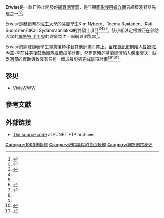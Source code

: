 {{noteTA
|G1=IT
|1=zh-cn:水平;zh-tw:水準;zh-hk:水準;
|2=zh-cn:蒂姆·伯纳斯-李; zh-tw:提姆·柏內茲-李;zh-hk:添·柏納斯-李;zh-hant:蒂姆·伯納斯-李;
|3=zh-cn:蒂莫西; zh-tw:提摩西; zh-hk:添莫菲;zh-hant:蒂莫西;
|4=zh-cn:蒂姆;zh-tw:提姆;zh-hk:添;zh-hant:蒂姆;
|5=zh-cn:伯纳斯; zh-tw:柏內茲;zh-hant:伯納斯;zh-hk:柏納斯;

}}

{{Infobox Software
| name                   = Erwise
| logo                   = 
| screenshot             = Erwise.png
| caption                = 
| developer              = Kim Nyberg、Teemu Rantanen、Kati Suominen、Kari Sydänmaanlakka<ref name="neww3c">{{Cite web|title=World Wide Web People - "Erwise" team|url=http://www.w3.org/People.html#9|publisher=[[World_Wide_Web_Consortium|World Wide Web Consortium]]|accessdate=2010-06-15|date=1999-10-26|archive-date=2010-06-14|archive-url=https://web.archive.org/web/20100614005315/http://www.w3.org/People.html#9|dead-url=no}}</ref>
| latest release version = {{Start date and age|df=yes|1994|04|25}}
| latest release date    = 0.1
| discontinued           = 
| released               = 0.1／{{Start date and age|1992|04|15|df=yes}}
| platform               = [[Unix|Unix]]（Sun-4<ref name="comparison">{{Cite web|title=Comparison with ViolaWWW|url=http://www.w3.org/History/19921103-hypertext/hypertext/Erwise/Review.html|publisher=[[World_Wide_Web_Consortium|World Wide Web Consortium]]|accessdate=2010-06-15|author=[[Tim_Berners-Lee|Tim Berners-Lee]]|date=1992-04-29|archive-date=2010-03-31|archive-url=https://web.archive.org/web/20100331234327/http://www.w3.org/History/19921103-hypertext/hypertext/Erwise/Review.html|dead-url=no}}</ref>、[[NeXT|NeXT]]／CubX<ref name="comparison" />、[[Digital_Equipment_Corporation|DEC]]<ref name="comparison" />、Ultrix）[[Motif|Motif]]<ref name="neww3c" />
| programming language   = [[C|C]]
| status                 = 
| genre                  = [[網頁瀏覽器|網頁瀏覽器]]
| license                = [[公有領域|公有領域]]
| website                = 
}}

'''Erwise'''是一款已停止開發的[[網頁瀏覽器|網頁瀏覽器]]，是早期[[圖形使用者介面|圖形使用者介面]]的網頁瀏覽器先驅之一<ref name="osnews">{{Cite web|last=Holwerda|first=Thom|title=The World's First Graphical Browser: Erwise|url=http://www.osnews.com/story/21076/The_World_s_First_Graphical_Browser_Erwise|publisher=OSNews|accessdate=2010-06-15|date=2009-03-03|archive-date=2018-12-08|archive-url=https://web.archive.org/web/20181208135409/http://www.osnews.com/story/21076/The_World_s_First_Graphical_Browser_Erwise|dead-url=no}}</ref><ref>{{Cite web|title=Computing at CERN in the 1990s|url=http://cerncourier.com/cws/article/cnl/25822|publisher=cerncourier|accessdate=2010-06-15|date=2006-09-07|archive-date=2008-11-21|archive-url=https://web.archive.org/web/20081121121829/http://cerncourier.com/cws/article/cnl/25822|dead-url=no}}</ref>。

Erwise是[[赫爾辛基理工大學|赫爾辛基理工大學]]的[[芬蘭|芬蘭]]學生Kim Nyberg、Teemu Rantanen、Kati Suominen和Kari Sydänmaanlakka的雙碩士項目<ref>{{Cite web|url=http://www.w3.org/People/Berners-Lee/FAQ.html#browser|title=What were the first WWW browsers?|publisher=[[World_Wide_Web_Consortium|World Wide Web Consortium]]|author=[[Tim_Berners-Lee|Tim Berners-Lee]]|accessdate=2010-06-15|archive-date=2018-10-03|archive-url=https://web.archive.org/web/20181003222504/http://www.w3.org/People/Berners-Lee/FAQ.html#browser|dead-url=no}}</ref><ref name="neww3c" /><ref name="comparison" /><ref>{{Cite web |url=http://www.xconomy.com/national/2009/03/03/the-greatest-internet-pioneers-you-never-heard-of-the-story-of-erwise-and-four-finns-who-showed-the-way-to-the-web-browser/ |title=The Greatest Internet Pioneers You Never Heard Of |publisher=Xconomy.com |date= |accessdate=2010-06-15 |archive-date=2010-09-06 |archive-url=https://web.archive.org/web/20100906034204/http://www.xconomy.com/national/2009/03/03/the-greatest-internet-pioneers-you-never-heard-of-the-story-of-erwise-and-four-finns-who-showed-the-way-to-the-web-browser/ |dead-url=no }}</ref>。該小組決定根據正在參訪大學的[[羅伯特·卡里奧|羅伯特·卡里奧]]的建議製作一個網頁瀏覽器<ref name="living">{{Cite web|first=Bill|last=Stewart|title=Web Browser History|url=http://www.livinginternet.com/w/wi_browse.htm|publisher=Living Internet|accessdate=2010-06-15|archive-date=2011-01-20|archive-url=https://web.archive.org/web/20110120213137/http://www.livinginternet.com/w/wi_browse.htm|dead-url=yes}}</ref>。

Erwise的開發隨著學生畢業後轉移到其他計畫而停止。[[全球資訊網|全球資訊網]]創始人[[提姆·柏內茲-李|提姆·柏內茲-李]]前往芬蘭鼓勵團隊繼續這項計畫。然而當時的芬蘭經濟陷入嚴重衰退，缺乏適當的資助導致沒有任何一個成員能夠完成這項計畫<ref name="comparison" /><ref name="living" /><ref name="status">{{Cite web|title=Status of "Erwise" browser|url=http://www.w3.org/History/19921103-hypertext/hypertext/WWW/Erwise/Status.html|publisher=[[World_Wide_Web_Consortium|World Wide Web Consortium]]|accessdate=2010-06-15|archive-date=2017-09-26|archive-url=https://web.archive.org/web/20170926191310/https://www.w3.org/History/19921103-hypertext/hypertext/WWW/Erwise/Status.html|dead-url=no}}</ref><ref>{{Cite web|url=http://www2.hs.fi/klik/arkisto/2000helmikuu/20000210klik99erwise.html|title=Helsingin Sanomat|date=10 February 2000|accessdate=2010-06-15|language=fi|deadurl=yes|archiveurl=https://web.archive.org/web/20110604122412/http://www2.hs.fi/klik/arkisto/2000helmikuu/20000210klik99erwise.html|archivedate=2011-06-04}}</ref>。

== 参见 ==
* [[ViolaWWW|ViolaWWW]]

== 參考文獻 ==
{{Reflist}}

== 外部链接 ==
* [ftp://ftp.funet.fi/pub/networking/services/www/erwisE/ The source code] at FUNET FTP archives <!-- name of source code file erwise-0.1.tar.Z if this server is shut down -->

{{Portal|Free software}}
{{Web browser}}
{{網頁瀏覽器時間線}}

[[Category:1993年軟體|Category:1993年軟體]]
[[Category:用C編程的自由軟體|Category:用C編程的自由軟體]]
[[Category:網際網路歷史|Category:網際網路歷史]]